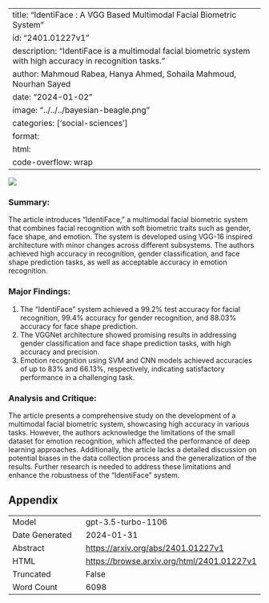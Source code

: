 
---
title: "IdentiFace : A VGG Based Multimodal Facial Biometric System"
id: "2401.01227v1"
description: "IdentiFace is a multimodal facial biometric system with high accuracy in recognition tasks."
author: Mahmoud Rabea, Hanya Ahmed, Sohaila Mahmoud, Nourhan Sayed
date: "2024-01-02"
image: "../../../bayesian-beagle.png"
categories: ['social-sciences']
format:
  html:
    code-overflow: wrap
---

![](None)

### **Summary:**
The article introduces "IdentiFace," a multimodal facial biometric system that combines facial recognition with soft biometric traits such as gender, face shape, and emotion. The system is developed using VGG-16 inspired architecture with minor changes across different subsystems. The authors achieved high accuracy in recognition, gender classification, and face shape prediction tasks, as well as acceptable accuracy in emotion recognition.

### **Major Findings:**
1. The "IdentiFace" system achieved a 99.2% test accuracy for facial recognition, 99.4% accuracy for gender recognition, and 88.03% accuracy for face shape prediction.
2. The VGGNet architecture showed promising results in addressing gender classification and face shape prediction tasks, with high accuracy and precision.
3. Emotion recognition using SVM and CNN models achieved accuracies of up to 83% and 66.13%, respectively, indicating satisfactory performance in a challenging task.

### **Analysis and Critique:**
The article presents a comprehensive study on the development of a multimodal facial biometric system, showcasing high accuracy in various tasks. However, the authors acknowledge the limitations of the small dataset for emotion recognition, which affected the performance of deep learning approaches. Additionally, the article lacks a detailed discussion on potential biases in the data collection process and the generalization of the results. Further research is needed to address these limitations and enhance the robustness of the "IdentiFace" system.

## Appendix

|          |          |
|----------|----------|
| Model     | gpt-3.5-turbo-1106       |
| Date Generated     | 2024-01-31       |
| Abstract | [https://arxiv.org/abs/2401.01227v1](https://arxiv.org/abs/2401.01227v1)        |
| HTML     | [https://browse.arxiv.org/html/2401.01227v1](https://browse.arxiv.org/html/2401.01227v1)       |
| Truncated       | False       |
| Word Count       | 6098       |